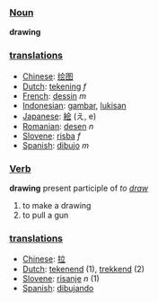 === [[Noun]] ===

'''drawing'''

=== [[translation]]s ===
*[[Chinese]]: [[绘图]]
*[[Dutch]]: [[tekening]] ''f''
*[[French]]: [[dessin]] ''m''
*[[Indonesian]]: [[gambar]], [[lukis|lukisan]]
*[[Japanese]]: [[絵]] (え, e)
*[[Romanian]]: [[desen]] ''n''
*[[Slovene]]: [[risba]] ''f''
*[[Spanish]]: [[dibujo]] ''m''

=== [[Verb]] ===
'''drawing''' present participle of ''to [[draw]]''

# to make a drawing
# to pull a gun

=== [[translation]]s ===
*[[Chinese]]: [[拉]]
*[[Dutch]]: [[tekenend]] (1), [[trekkend]] (2)
*[[Slovene]]: [[risanje]] ''n'' (1)
*[[Spanish]]: [[dibujando]]